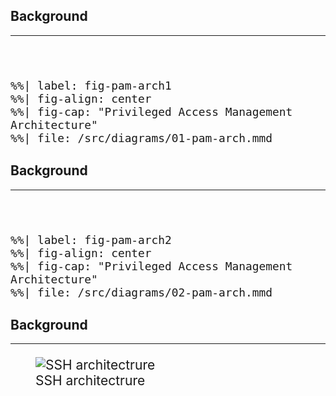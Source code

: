 ## Background

<hr>

<br>
<br>

:::{style="font-size: 150%;"}
<!-- https://github.com/quarto-dev/quarto-cli/issues/3973 -->
```mermaid
%%| label: fig-pam-arch1
%%| fig-align: center
%%| fig-cap: "Privileged Access Management Architecture"
%%| file: /src/diagrams/01-pam-arch.mmd
```
:::

## Background

<hr>

<br>
<br>

:::{style="font-size: 150%;"}
<!-- https://github.com/quarto-dev/quarto-cli/issues/3973 -->
```mermaid
%%| label: fig-pam-arch2
%%| fig-align: center
%%| fig-cap: "Privileged Access Management Architecture"
%%| file: /src/diagrams/02-pam-arch.mmd
```
:::

## Background

<hr>

:::{style="font-size: 150%;"}
<!-- https://blog.cloudsigma.com/how-to-build-robust-security-measures-to-protect-your-servers/ -->
<!-- https://www.cloudpanel.io/blog/what-are-ssh-keys/ -->
![SSH architectrure](/src/images/ssh-arch.svg){#fig-ssh-arch}
:::


